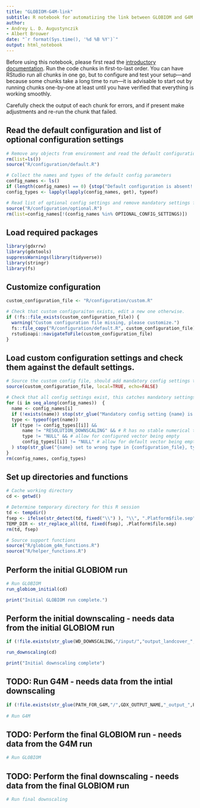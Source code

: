 ```yaml
---
title: "GLOBIOM-G4M-link"
subtitle: R notebook for automatizing the link between GLOBIOM and G4M.
author:
- Andrey L. D. Augustynczik
- Albert Brouwer 
date: "`r format(Sys.time(), '%d %B %Y')`"
output: html_notebook
---
```


Before using this notebook, please first read the [introductory documentation](https://iiasa.github.io/GLOBIOM-G4M-link). Run the code chunks in first-to-last order. You can have RStudio run all chunks in one go, but to configure and test your setup---and because some chunks take a long time to run---it is advisable to start out by running chunks one-by-one at least until you have verified that everything is working smoothly.

Carefully check the output of each chunk for errors, and if present make adjustments and re-run the chunk that failed.

## Read the default configuration and list of optional configuration settings

```r
# Remove any objects from environment and read the default configuration
rm(list=ls())
source("R/configuration/default.R")

# Collect the names and types of the default config parameters
config_names <- ls()
if (length(config_names) == 0) {stop("Default configuration is absent! Please restore the default configuration. It is required for configuration checking, also when providing a separate configuration file.")}
config_types <- lapply(lapply(config_names, get), typeof)

# Read list of optional config settings and remove mandatory settings form the environment
source("R/configuration/optional.R")
rm(list=config_names[!(config_names %in% OPTIONAL_CONFIG_SETTINGS)])
```

## Load required packages

```r
library(gdxrrw)
library(gdxtools)
suppressWarnings(library(tidyverse))
library(stringr)
library(fs)
```

## Customize configuration

```r
custom_configuration_file <- "R/configuration/custom.R"

# Check that custom configuraiton exists, edit a new one otherwise.
if (!fs::file_exists(custom_configuration_file)) {
  warning("Custom configuration file missing, please customize.")
  fs::file_copy("R/configuration/default.R", custom_configuration_file)
  rstudioapi::navigateToFile(custom_configuration_file)
}
```

## Load custom configuration settings and check them against the default settings.

```r
# Source the custom config file, should add mandatory config settings to the environment
source(custom_configuration_file, local=TRUE, echo=FALSE)

# Check that all config settings exist, this catches mandatory settings missing in the config file
for (i in seq_along(config_names))  {
  name <- config_names[i]
  if (!exists(name)) stop(str_glue("Mandatory config setting {name} is not set in config file {args[1]}!"))
  type <- typeof(get(name))
  if (type != config_types[[i]] &&
      name != "RESOLUTION_DOWNSCALING" && # R has no stable numerical type
      type != "NULL" && # allow for configured vector being empty
      config_types[[i]] != "NULL" # allow for default vector being empty
  ) stop(str_glue("{name} set to wrong type in {configuration_file}, type should be {config_types[[i]]}"))
}
rm(config_names, config_types)
```

## Set up directories and functions

```r

# Cache working directory
cd <- getwd()

# Determine temporary directory for this R session
td <- tempdir()
fsep <- ifelse(str_detect(td, fixed("\\") ), "\\", ".Platform$file.sep") # Get the platform file separator: .Platform$file.sep is set to / on Windows
TEMP_DIR <- str_replace_all(td, fixed(fsep), .Platform$file.sep)
rm(td, fsep)

# Source support functions
source("R/globiom_g4m_functions.R")
source("R/helper_functions.R")
```

## Perform the initial GLOBIOM run

```r
# Run GLOBIOM
run_globiom_initial(cd)

print("Initial GLOBIOM run complete.")
```

## Perform the initial downscaling - needs data from the initial GLOBIOM run

```r
if (!file.exists(str_glue(WD_DOWNSCALING,"/input/","output_landcover_",PROJECT,"_",DATE_LABEL,".gdx"))) stop("File for downscaling not found! Please call the intial GLOBIOM run before downscaling")

run_downscaling(cd)

print("Initial downscaling complete")
```

## TODO: Run G4M - needs data from the intial downscaling

```r
if (!file.exists(str_glue(PATH_FOR_G4M,"/",GDX_OUTPUT_NAME,"_output_",PROJECT,"_",DATE_LABEL))) stop("File for G4M run not found! Please call the intial downscaling before the G4M run")
    
# Run G4M
```

## TODO: Perform the final GLOBIOM run - needs data from the G4M run

```r
# Run GLOBIOM
```

## TODO: Perform the final downscaling - needs data from the final GLOBIOM run


```r
# Run final downscaling
```
